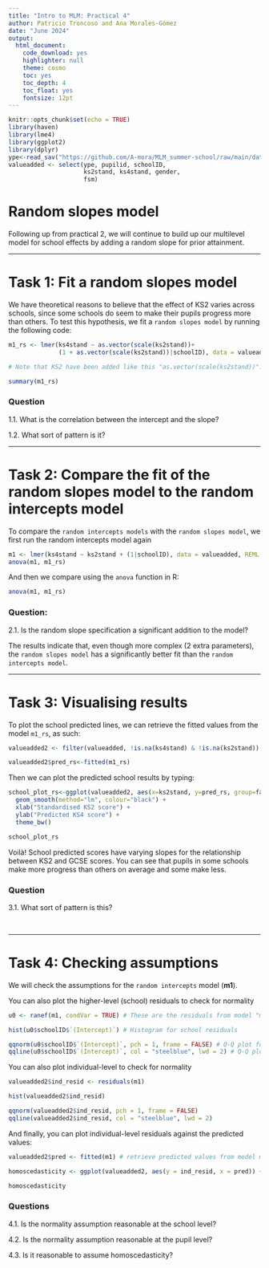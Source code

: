 ```yaml
---
title: "Intro to MLM: Practical 4"
author: Patricio Troncoso and Ana Morales-Gómez
date: "June 2024"
output: 
  html_document:
    code_download: yes
    highlighter: null
    theme: cosmo
    toc: yes
    toc_depth: 4
    toc_float: yes
    fontsize: 12pt
---
```

```r
knitr::opts_chunk$set(echo = TRUE)
library(haven)
library(lme4)
library(ggplot2)
library(dplyr)
ype<-read_sav("https://github.com/A-mora/MLM_summer-school/raw/main/data/lsype_15000_final_2011_05_04.sav")
valueadded <- select(ype, pupilid, schoolID, 
                     ks2stand, ks4stand, gender, 
                     fsm)
```

# Random slopes model

Following up from practical 2, we will continue to build up our multilevel model for school effects by adding a random slope for prior attainment.

***

# Task 1: Fit a random slopes model

We have theoretical reasons to believe that the effect of KS2 varies across schools, since some schools do seem to make their pupils progress more than others. To test this hypothesis, we fit a `random slopes model` by running the following code: 

```r

m1_rs <- lmer(ks4stand ~ as.vector(scale(ks2stand))+
              (1 + as.vector(scale(ks2stand))|schoolID), data = valueadded, REML = F)

# Note that KS2 have been added like this "as.vector(scale(ks2stand))". This is done to prevent a convergence error. The function "scale" rescales KS2 scores to units of standard deviation, i.e. it "standardises".

summary(m1_rs)
```

### Question

1.1. What is the correlation between the intercept and the slope?

1.2. What sort of pattern is it?

***

# Task 2: Compare the fit of the random slopes model to the random intercepts model

To compare the `random intercepts models` with the `random slopes model`, we first run the random intercepts model again

```r
m1 <- lmer(ks4stand ~ ks2stand + (1|schoolID), data = valueadded, REML = F)
anova(m1, m1_rs)
```

And then we compare using the `anova` function in R:

```r
anova(m1, m1_rs)
```

### Question:

2.1. Is the random slope specification a significant addition to the model?

The results indicate that, even though more complex (2 extra parameters), the `random slopes model` has a significantly better fit than the `random intercepts model`.

***

# Task 3: Visualising results

To plot the school predicted lines, we can retrieve the fitted values from the model `m1_rs`, as such:

```r
valueadded2 <- filter(valueadded, !is.na(ks4stand) & !is.na(ks2stand)) # this filter is necessary to avoid issues with missing values

valueadded2$pred_rs<-fitted(m1_rs)
```

Then we can plot the predicted school results by typing:

```r
school_plot_rs<-ggplot(valueadded2, aes(x=ks2stand, y=pred_rs, group=factor(schoolID))) + 
  geom_smooth(method="lm", colour="black") +
  xlab("Standardised KS2 score") +
  ylab("Predicted KS4 score") +
  theme_bw()

school_plot_rs
```

Voilà! School predicted scores have varying slopes for the relationship between KS2 and GCSE scores. You can see that pupils in some schools make more progress than others on average and some make less. 

### Question

3.1. What sort of pattern is this?

<br>

***

# Task 4: Checking assumptions

We will check the assumptions for the `random intercepts` model (**m1**). 

You can also plot the higher-level (school) residuals to check for normality

```r
u0 <- ranef(m1, condVar = TRUE) # These are the residuals from model "m1"

hist(u0$schoolID$`(Intercept)`) # Histogram for school residuals

qqnorm(u0$schoolID$`(Intercept)`, pch = 1, frame = FALSE) # Q-Q plot for school residuals
qqline(u0$schoolID$`(Intercept)`, col = "steelblue", lwd = 2) # Q-Q plot for school residuals
```

You can also plot individual-level to check for normality

```r

valueadded2$ind_resid <- residuals(m1)

hist(valueadded2$ind_resid)

qqnorm(valueadded2$ind_resid, pch = 1, frame = FALSE)
qqline(valueadded2$ind_resid, col = "steelblue", lwd = 2)

```

And finally, you can plot individual-level residuals against the predicted values:

```r

valueadded2$pred <- fitted(m1) # retrieve predicted values from model m1

homoscedasticity <- ggplot(valueadded2, aes(y = ind_resid, x = pred)) + geom_point()

homoscedasticity

```

### Questions

4.1. Is the normality assumption reasonable at the school level?

4.2. Is the normality assumption reasonable at the pupil level?

4.3. Is it reasonable to assume homoscedasticity?
